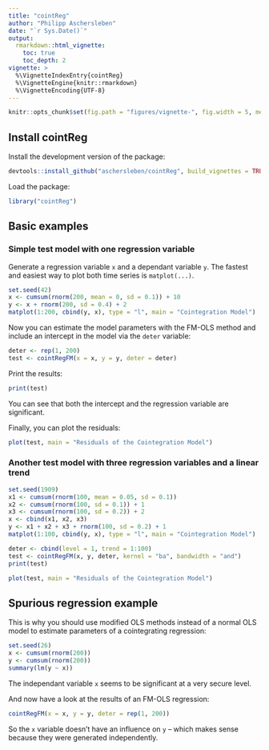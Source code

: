 ```yaml
---
title: "cointReg"
author: "Philipp Aschersleben"
date: "`r Sys.Date()`"
output:
  rmarkdown::html_vignette:
    toc: true
    toc_depth: 2
vignette: >
  %\VignetteIndexEntry{cointReg}
  %\VignetteEngine{knitr::rmarkdown}
  %\VignetteEncoding{UTF-8}
---
```

```R
knitr::opts_chunk$set(fig.path = "figures/vignette-", fig.width = 5, message = FALSE)
```


## Install cointReg

Install the development version of the package:
```R
devtools::install_github("aschersleben/cointReg", build_vignettes = TRUE)
```

Load the package:
```R
library("cointReg")
```



## Basic examples

### Simple test model with one regression variable

Generate a regression variable `x` and a dependant variable `y`. The fastest
and easiest way to plot both time series is `matplot(...)`.
```R
set.seed(42)
x <- cumsum(rnorm(200, mean = 0, sd = 0.1)) + 10
y <- x + rnorm(200, sd = 0.4) + 2
matplot(1:200, cbind(y, x), type = "l", main = "Cointegration Model")
```

Now you can estimate the model parameters with the FM-OLS method and include an
intercept in the model via the `deter` variable:
```R
deter <- rep(1, 200)
test <- cointRegFM(x = x, y = y, deter = deter)
```

Print the results:
```R
print(test)
```

You can see that both the intercept and the regression variable are significant.

Finally, you can plot the residuals:
```R
plot(test, main = "Residuals of the Cointegration Model")
```



### Another test model with three regression variables and a linear trend

```R
set.seed(1909)
x1 <- cumsum(rnorm(100, mean = 0.05, sd = 0.1))
x2 <- cumsum(rnorm(100, sd = 0.1)) + 1
x3 <- cumsum(rnorm(100, sd = 0.2)) + 2
x <- cbind(x1, x2, x3)
y <- x1 + x2 + x3 + rnorm(100, sd = 0.2) + 1
matplot(1:100, cbind(y, x), type = "l", main = "Cointegration Model")
```


```R
deter <- cbind(level = 1, trend = 1:100)
test <- cointRegFM(x, y, deter, kernel = "ba", bandwidth = "and")
print(test)
```

```R
plot(test, main = "Residuals of the Cointegration Model")
```



## Spurious regression example

This is why you should use modified OLS methods instead of a normal OLS model
to estimate parameters of a cointegrating regression:

```R
set.seed(26)
x <- cumsum(rnorm(200))
y <- cumsum(rnorm(200))
summary(lm(y ~ x))
```
The independant variable `x` seems to be significant at a very secure level.

And now have a look at the results of an FM-OLS regression:
```R
cointRegFM(x = x, y = y, deter = rep(1, 200))
```
So the `x` variable doesn't have an influence on `y` -- which makes sense
because they were generated independently.

